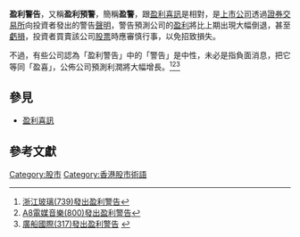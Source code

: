 '''盈利警告'''，又稱'''盈利預警'''，簡稱'''盈警'''，跟[[盈利喜訊|盈利喜訊]]是相對，是[[上市公司|上市公司]]透過[[證券交易所|證券交易所]]向投資者發出的警告[[聲明|聲明]]，警告預測公司的[[盈利|盈利]]將比上期出現大幅倒退，甚至[[虧損|虧損]]，投資者買賣該公司[[股票|股票]]時應審慎行事，以免招致損失。

不過，有些公司認為「盈利警告」中的「警告」是中性，未必是指負面消息，把它等同「盈喜」，公佈公司預測利潤將大幅增長。<ref>[http://www.hkexnews.hk/listedco/listconews/sehk/20080721/LTN20080721288_C.pdf 浙江玻璃(739)發出盈利警告]</ref><ref>[http://www.hkexnews.hk/listedco/listconews/sehk/20080811/LTN20080811382_C.pdf A8電媒音樂(800)發出盈利警告]</ref><ref>[http://www.chinagsi.com/cn/news/show_news.asp?id=305 廣船國際(317)發出盈利警告] {{Wayback|url=http://www.chinagsi.com/cn/news/show_news.asp?id=305 |date=20101205054135 }}</ref>

==參見==
*[[盈利喜訊|盈利喜訊]]

==參考文獻==
{{reflist}}

[[Category:股市|Category:股市]]
[[Category:香港股市術語|Category:香港股市術語]]